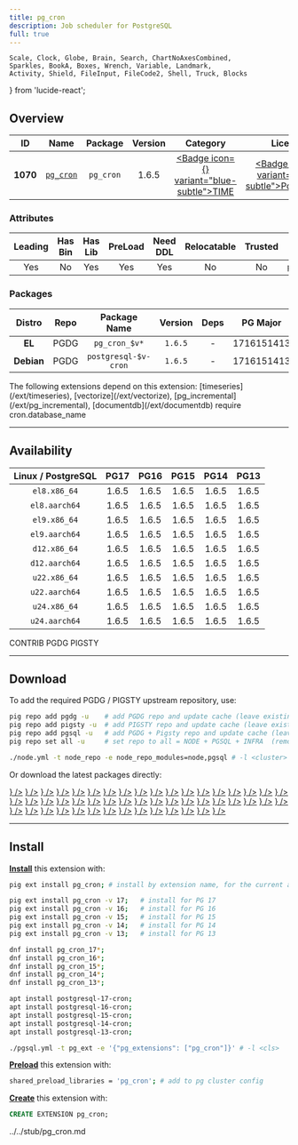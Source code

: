 ```yaml
---
title: pg_cron
description: Job scheduler for PostgreSQL
full: true
---
```


    Scale, Clock, Globe, Brain, Search, ChartNoAxesCombined,
    Sparkles, BookA, Boxes, Wrench, Variable, Landmark,
    Activity, Shield, FileInput, FileCode2, Shell, Truck, Blocks
} from 'lucide-react';

## Overview

| <TooltipIconButton tooltip="Extension unique identifier" side="top">ID</TooltipIconButton> | <TooltipIconButton tooltip="Extension name" side="top">Name</TooltipIconButton> | <TooltipIconButton tooltip="Package name for installation" side="top">Package</TooltipIconButton> | <TooltipIconButton tooltip="Latest available extension version" side="top">Version</TooltipIconButton> | <TooltipIconButton tooltip="Extension category" side="top">Category</TooltipIconButton> | <TooltipIconButton tooltip="Open source license" side="top">License</TooltipIconButton> | <TooltipIconButton tooltip="Programming language" side="top">Lang</TooltipIconButton> |
|:--------:|:--------:|:----------:|:--------------:|:---------------------------------------:|:------------------------------------------------------:|:----:|
| **1070** | [`pg_cron`](https://github.com/citusdata/pg_cron) | `pg_cron` | 1.6.5 | <a href="/ext/time" className="no-underline"><Badge icon={<Clock />} variant="blue-subtle">TIME</Badge></a> | <a href="/ext/list/license#postgresql" className="no-underline"><Badge icon={<Scale />} variant="blue-subtle">PostgreSQL</Badge></a> | <a href="/ext/list/lang#c"><Badge icon={<FileCode2 />} variant="blue-subtle">C</Badge></a> |

### Attributes

| <TooltipIconButton tooltip="The Primary Leading extension in the Package" side="top">Leading</TooltipIconButton> | <TooltipIconButton tooltip="Contains binary utils" side="top">Has Bin</TooltipIconButton> | <TooltipIconButton tooltip="Contains .so shared library files" side="top">Has Lib</TooltipIconButton> | <TooltipIconButton tooltip="Requires preloading via shared_preload_libraries" side="top">PreLoad</TooltipIconButton> | <TooltipIconButton tooltip="Requires CREATE EXTENSION DDL command" side="top">Need DDL</TooltipIconButton> | <TooltipIconButton tooltip="Can be installed in any schema" side="top">Relocatable</TooltipIconButton> | <TooltipIconButton tooltip="Can be created by non-superuser" side="top">Trusted</TooltipIconButton> | <TooltipIconButton tooltip="Schemas used by this extension" side="top">Schemas</TooltipIconButton> |
|:-------:|:-------:|:-------:|:-------:|:--------:|:-----------:|:-------:|:-------:|
| Yes | No | Yes | Yes | Yes | No | No | `pg_catalog` |

### Packages

| <TooltipIconButton tooltip="Linux distribution family, EL or Debian" side="top">Distro</TooltipIconButton> | <TooltipIconButton tooltip="Package repository" side="top">Repo</TooltipIconButton> | <TooltipIconButton tooltip="The RPM/DEB Package Name Pattern (replace $v with real pg major)" side="top">Package Name</TooltipIconButton> | <TooltipIconButton tooltip="Latest package version" side="top">Version</TooltipIconButton> | <TooltipIconButton tooltip="RPM/DEB Package dependencies" side="top">Deps</TooltipIconButton> | <TooltipIconButton tooltip="Available in these PostgreSQL Major Versions" side="top">PG Major</TooltipIconButton> |
|:----------:|:--------:|:------------------------:|:-----------:|:------------:|:------------------:|
|   **EL**   | <Badge variant="blue-subtle"><span className="font-bold">PGDG</span></Badge> | `pg_cron_$v*` | `1.6.5` | - | <Badge variant="green-subtle">17</Badge><Badge variant="green-subtle">16</Badge><Badge variant="green-subtle">15</Badge><Badge variant="green-subtle">14</Badge><Badge variant="green-subtle">13</Badge> |
| **Debian** | <Badge variant="blue-subtle"><span className="font-bold">PGDG</span></Badge> | `postgresql-$v-cron` | `1.6.5` | - | <Badge variant="green-subtle">17</Badge><Badge variant="green-subtle">16</Badge><Badge variant="green-subtle">15</Badge><Badge variant="green-subtle">14</Badge><Badge variant="green-subtle">13</Badge> |


<Callout title="Dependent Extensions" type="info">
    The following extensions depend on this extension: [timeseries](/ext/timeseries), [vectorize](/ext/vectorize), [pg_incremental](/ext/pg_incremental), [documentdb](/ext/documentdb)
</Callout>

<Callout title="Comments" type="info">
    require cron.database_name
</Callout>


------

## Availability

| <TooltipIconButton tooltip="Linux Distro Arch / PostgreSQL Major Version" side="top">Linux / PostgreSQL </TooltipIconButton> | **PG17** | **PG16** | **PG15** | **PG14** | **PG13** |
|:-----:|:-----:|:-----:|:-----:|:-----:|:-----:|
| `el8.x86_64` | <Badge variant="blue-subtle">1.6.5</Badge> | <Badge variant="blue-subtle">1.6.5</Badge> | <Badge variant="blue-subtle">1.6.5</Badge> | <Badge variant="blue-subtle">1.6.5</Badge> | <Badge variant="blue-subtle">1.6.5</Badge> |
| `el8.aarch64` | <Badge variant="blue-subtle">1.6.5</Badge> | <Badge variant="blue-subtle">1.6.5</Badge> | <Badge variant="blue-subtle">1.6.5</Badge> | <Badge variant="blue-subtle">1.6.5</Badge> | <Badge variant="blue-subtle">1.6.5</Badge> |
| `el9.x86_64` | <Badge variant="blue-subtle">1.6.5</Badge> | <Badge variant="blue-subtle">1.6.5</Badge> | <Badge variant="blue-subtle">1.6.5</Badge> | <Badge variant="blue-subtle">1.6.5</Badge> | <Badge variant="blue-subtle">1.6.5</Badge> |
| `el9.aarch64` | <Badge variant="blue-subtle">1.6.5</Badge> | <Badge variant="blue-subtle">1.6.5</Badge> | <Badge variant="blue-subtle">1.6.5</Badge> | <Badge variant="blue-subtle">1.6.5</Badge> | <Badge variant="blue-subtle">1.6.5</Badge> |
| `d12.x86_64` | <Badge variant="blue-subtle">1.6.5</Badge> | <Badge variant="blue-subtle">1.6.5</Badge> | <Badge variant="blue-subtle">1.6.5</Badge> | <Badge variant="blue-subtle">1.6.5</Badge> | <Badge variant="blue-subtle">1.6.5</Badge> |
| `d12.aarch64` | <Badge variant="blue-subtle">1.6.5</Badge> | <Badge variant="blue-subtle">1.6.5</Badge> | <Badge variant="blue-subtle">1.6.5</Badge> | <Badge variant="blue-subtle">1.6.5</Badge> | <Badge variant="blue-subtle">1.6.5</Badge> |
| `u22.x86_64` | <Badge variant="blue-subtle">1.6.5</Badge> | <Badge variant="blue-subtle">1.6.5</Badge> | <Badge variant="blue-subtle">1.6.5</Badge> | <Badge variant="blue-subtle">1.6.5</Badge> | <Badge variant="blue-subtle">1.6.5</Badge> |
| `u22.aarch64` | <Badge variant="blue-subtle">1.6.5</Badge> | <Badge variant="blue-subtle">1.6.5</Badge> | <Badge variant="blue-subtle">1.6.5</Badge> | <Badge variant="blue-subtle">1.6.5</Badge> | <Badge variant="blue-subtle">1.6.5</Badge> |
| `u24.x86_64` | <Badge variant="blue-subtle">1.6.5</Badge> | <Badge variant="blue-subtle">1.6.5</Badge> | <Badge variant="blue-subtle">1.6.5</Badge> | <Badge variant="blue-subtle">1.6.5</Badge> | <Badge variant="blue-subtle">1.6.5</Badge> |
| `u24.aarch64` | <Badge variant="blue-subtle">1.6.5</Badge> | <Badge variant="blue-subtle">1.6.5</Badge> | <Badge variant="blue-subtle">1.6.5</Badge> | <Badge variant="blue-subtle">1.6.5</Badge> | <Badge variant="blue-subtle">1.6.5</Badge> |

<Badge variant="green-subtle"><span className="font-black">CONTRIB</span></Badge> <Badge variant="blue-subtle"><span className="font-black">PGDG</span></Badge> <Badge variant="amber-subtle"><span className="font-black">PIGSTY</span></Badge>

------

## Download

To add the required PGDG / PIGSTY upstream repository, use:

```bash tab="pig"
pig repo add pgdg -u    # add PGDG repo and update cache (leave existing repos)
pig repo add pigsty -u  # add PIGSTY repo and update cache (leave existing repos)
pig repo add pgsql -u   # add PGDG + Pigsty repo and update cache (leave existing repos)
pig repo set all -u     # set repo to all = NODE + PGSQL + INFRA  (remove existing repos)
```
```bash tab="pigsty"
./node.yml -t node_repo -e node_repo_modules=node,pgsql # -l <cluster>
```

Or download the latest packages directly:

<Files>
    <Folder name="el8.x86_64">
        <a href="https://download.postgresql.org/pub/repos/yum/17/redhat/rhel-8-x86_64/pg_cron_17-1.6.5-1PGDG.rhel8.x86_64.rpm"><File name="pg_cron_17-1.6.5-1PGDG.rhel8.x86_64.rpm" icon={<Package className="text-emerald-500" />} /></a>
        <a href="https://download.postgresql.org/pub/repos/yum/16/redhat/rhel-8-x86_64/pg_cron_16-1.6.5-1PGDG.rhel8.x86_64.rpm"><File name="pg_cron_16-1.6.5-1PGDG.rhel8.x86_64.rpm" icon={<Package className="text-emerald-500" />} /></a>
        <a href="https://download.postgresql.org/pub/repos/yum/15/redhat/rhel-8-x86_64/pg_cron_15-1.6.5-1PGDG.rhel8.x86_64.rpm"><File name="pg_cron_15-1.6.5-1PGDG.rhel8.x86_64.rpm" icon={<Package className="text-emerald-500" />} /></a>
        <a href="https://download.postgresql.org/pub/repos/yum/14/redhat/rhel-8-x86_64/pg_cron_14-1.6.5-1PGDG.rhel8.x86_64.rpm"><File name="pg_cron_14-1.6.5-1PGDG.rhel8.x86_64.rpm" icon={<Package className="text-emerald-500" />} /></a>
        <a href="https://download.postgresql.org/pub/repos/yum/13/redhat/rhel-8-x86_64/pg_cron_13-1.6.5-1PGDG.rhel8.x86_64.rpm"><File name="pg_cron_13-1.6.5-1PGDG.rhel8.x86_64.rpm" icon={<Package className="text-emerald-500" />} /></a>
    </Folder>
    <Folder name="el8.aarch64">
        <a href="https://download.postgresql.org/pub/repos/yum/17/redhat/rhel-8-aarch64/pg_cron_17-1.6.5-1PGDG.rhel8.aarch64.rpm"><File name="pg_cron_17-1.6.5-1PGDG.rhel8.aarch64.rpm" icon={<Package className="text-orange-500" />} /></a>
        <a href="https://download.postgresql.org/pub/repos/yum/16/redhat/rhel-8-aarch64/pg_cron_16-1.6.5-1PGDG.rhel8.aarch64.rpm"><File name="pg_cron_16-1.6.5-1PGDG.rhel8.aarch64.rpm" icon={<Package className="text-orange-500" />} /></a>
        <a href="https://download.postgresql.org/pub/repos/yum/15/redhat/rhel-8-aarch64/pg_cron_15-1.6.5-1PGDG.rhel8.aarch64.rpm"><File name="pg_cron_15-1.6.5-1PGDG.rhel8.aarch64.rpm" icon={<Package className="text-orange-500" />} /></a>
        <a href="https://download.postgresql.org/pub/repos/yum/14/redhat/rhel-8-aarch64/pg_cron_14-1.6.5-1PGDG.rhel8.aarch64.rpm"><File name="pg_cron_14-1.6.5-1PGDG.rhel8.aarch64.rpm" icon={<Package className="text-orange-500" />} /></a>
        <a href="https://download.postgresql.org/pub/repos/yum/13/redhat/rhel-8-aarch64/pg_cron_13-1.6.5-1PGDG.rhel8.aarch64.rpm"><File name="pg_cron_13-1.6.5-1PGDG.rhel8.aarch64.rpm" icon={<Package className="text-orange-500" />} /></a>
    </Folder>
    <Folder name="el9.x86_64">
        <a href="https://download.postgresql.org/pub/repos/yum/17/redhat/rhel-9-x86_64/pg_cron_17-1.6.5-1PGDG.rhel9.x86_64.rpm"><File name="pg_cron_17-1.6.5-1PGDG.rhel9.x86_64.rpm" icon={<Package className="text-emerald-500" />} /></a>
        <a href="https://download.postgresql.org/pub/repos/yum/16/redhat/rhel-9-x86_64/pg_cron_16-1.6.5-1PGDG.rhel9.x86_64.rpm"><File name="pg_cron_16-1.6.5-1PGDG.rhel9.x86_64.rpm" icon={<Package className="text-emerald-500" />} /></a>
        <a href="https://download.postgresql.org/pub/repos/yum/15/redhat/rhel-9-x86_64/pg_cron_15-1.6.5-1PGDG.rhel9.x86_64.rpm"><File name="pg_cron_15-1.6.5-1PGDG.rhel9.x86_64.rpm" icon={<Package className="text-emerald-500" />} /></a>
        <a href="https://download.postgresql.org/pub/repos/yum/14/redhat/rhel-9-x86_64/pg_cron_14-1.6.5-1PGDG.rhel9.x86_64.rpm"><File name="pg_cron_14-1.6.5-1PGDG.rhel9.x86_64.rpm" icon={<Package className="text-emerald-500" />} /></a>
        <a href="https://download.postgresql.org/pub/repos/yum/13/redhat/rhel-9-x86_64/pg_cron_13-1.6.5-1PGDG.rhel9.x86_64.rpm"><File name="pg_cron_13-1.6.5-1PGDG.rhel9.x86_64.rpm" icon={<Package className="text-emerald-500" />} /></a>
    </Folder>
    <Folder name="el9.aarch64">
        <a href="https://download.postgresql.org/pub/repos/yum/17/redhat/rhel-9-aarch64/pg_cron_17-1.6.5-1PGDG.rhel9.aarch64.rpm"><File name="pg_cron_17-1.6.5-1PGDG.rhel9.aarch64.rpm" icon={<Package className="text-orange-500" />} /></a>
        <a href="https://download.postgresql.org/pub/repos/yum/16/redhat/rhel-9-aarch64/pg_cron_16-1.6.5-1PGDG.rhel9.aarch64.rpm"><File name="pg_cron_16-1.6.5-1PGDG.rhel9.aarch64.rpm" icon={<Package className="text-orange-500" />} /></a>
        <a href="https://download.postgresql.org/pub/repos/yum/15/redhat/rhel-9-aarch64/pg_cron_15-1.6.5-1PGDG.rhel9.aarch64.rpm"><File name="pg_cron_15-1.6.5-1PGDG.rhel9.aarch64.rpm" icon={<Package className="text-orange-500" />} /></a>
        <a href="https://download.postgresql.org/pub/repos/yum/14/redhat/rhel-9-aarch64/pg_cron_14-1.6.5-1PGDG.rhel9.aarch64.rpm"><File name="pg_cron_14-1.6.5-1PGDG.rhel9.aarch64.rpm" icon={<Package className="text-orange-500" />} /></a>
        <a href="https://download.postgresql.org/pub/repos/yum/13/redhat/rhel-9-aarch64/pg_cron_13-1.6.5-1PGDG.rhel9.aarch64.rpm"><File name="pg_cron_13-1.6.5-1PGDG.rhel9.aarch64.rpm" icon={<Package className="text-orange-500" />} /></a>
    </Folder>
    <Folder name="d12.x86_64">
        <a href="https://apt.postgresql.org/pub/repos/apt/pool/main/p/pg-cron/postgresql-17-cron_1.6.5-1.pgdg120+1_arm64.deb"><File name="postgresql-17-cron_1.6.5-1.pgdg120+1_arm64.deb" icon={<Box className="text-emerald-500" />} /></a>
        <a href="https://apt.postgresql.org/pub/repos/apt/pool/main/p/pg-cron/postgresql-16-cron_1.6.5-1.pgdg120+1_arm64.deb"><File name="postgresql-16-cron_1.6.5-1.pgdg120+1_arm64.deb" icon={<Box className="text-emerald-500" />} /></a>
        <a href="https://apt.postgresql.org/pub/repos/apt/pool/main/p/pg-cron/postgresql-15-cron_1.6.5-1.pgdg120+1_arm64.deb"><File name="postgresql-15-cron_1.6.5-1.pgdg120+1_arm64.deb" icon={<Box className="text-emerald-500" />} /></a>
        <a href="https://apt.postgresql.org/pub/repos/apt/pool/main/p/pg-cron/postgresql-14-cron_1.6.5-1.pgdg120+1_arm64.deb"><File name="postgresql-14-cron_1.6.5-1.pgdg120+1_arm64.deb" icon={<Box className="text-emerald-500" />} /></a>
        <a href="https://apt.postgresql.org/pub/repos/apt/pool/main/p/pg-cron/postgresql-13-cron_1.6.5-1.pgdg120+1_arm64.deb"><File name="postgresql-13-cron_1.6.5-1.pgdg120+1_arm64.deb" icon={<Box className="text-emerald-500" />} /></a>
    </Folder>
    <Folder name="d12.aarch64">
        <a href="https://apt.postgresql.org/pub/repos/apt/pool/main/p/pg-cron/postgresql-17-cron_1.6.5-1.pgdg120+1_amd64.deb"><File name="postgresql-17-cron_1.6.5-1.pgdg120+1_amd64.deb" icon={<Box className="text-orange-500" />} /></a>
        <a href="https://apt.postgresql.org/pub/repos/apt/pool/main/p/pg-cron/postgresql-16-cron_1.6.5-1.pgdg120+1_amd64.deb"><File name="postgresql-16-cron_1.6.5-1.pgdg120+1_amd64.deb" icon={<Box className="text-orange-500" />} /></a>
        <a href="https://apt.postgresql.org/pub/repos/apt/pool/main/p/pg-cron/postgresql-15-cron_1.6.5-1.pgdg120+1_amd64.deb"><File name="postgresql-15-cron_1.6.5-1.pgdg120+1_amd64.deb" icon={<Box className="text-orange-500" />} /></a>
        <a href="https://apt.postgresql.org/pub/repos/apt/pool/main/p/pg-cron/postgresql-14-cron_1.6.5-1.pgdg120+1_amd64.deb"><File name="postgresql-14-cron_1.6.5-1.pgdg120+1_amd64.deb" icon={<Box className="text-orange-500" />} /></a>
        <a href="https://apt.postgresql.org/pub/repos/apt/pool/main/p/pg-cron/postgresql-13-cron_1.6.5-1.pgdg120+1_amd64.deb"><File name="postgresql-13-cron_1.6.5-1.pgdg120+1_amd64.deb" icon={<Box className="text-orange-500" />} /></a>
    </Folder>
    <Folder name="u22.x86_64">
        <a href="https://apt.postgresql.org/pub/repos/apt/pool/main/p/pg-cron/postgresql-17-cron_1.6.5-1.pgdg22.04+1_amd64.deb"><File name="postgresql-17-cron_1.6.5-1.pgdg22.04+1_amd64.deb" icon={<Box className="text-emerald-500" />} /></a>
        <a href="https://apt.postgresql.org/pub/repos/apt/pool/main/p/pg-cron/postgresql-16-cron_1.6.5-1.pgdg22.04+1_amd64.deb"><File name="postgresql-16-cron_1.6.5-1.pgdg22.04+1_amd64.deb" icon={<Box className="text-emerald-500" />} /></a>
        <a href="https://apt.postgresql.org/pub/repos/apt/pool/main/p/pg-cron/postgresql-15-cron_1.6.5-1.pgdg22.04+1_amd64.deb"><File name="postgresql-15-cron_1.6.5-1.pgdg22.04+1_amd64.deb" icon={<Box className="text-emerald-500" />} /></a>
        <a href="https://apt.postgresql.org/pub/repos/apt/pool/main/p/pg-cron/postgresql-14-cron_1.6.5-1.pgdg22.04+1_amd64.deb"><File name="postgresql-14-cron_1.6.5-1.pgdg22.04+1_amd64.deb" icon={<Box className="text-emerald-500" />} /></a>
        <a href="https://apt.postgresql.org/pub/repos/apt/pool/main/p/pg-cron/postgresql-13-cron_1.6.5-1.pgdg22.04+1_amd64.deb"><File name="postgresql-13-cron_1.6.5-1.pgdg22.04+1_amd64.deb" icon={<Box className="text-emerald-500" />} /></a>
    </Folder>
    <Folder name="u22.aarch64">
        <a href="https://apt.postgresql.org/pub/repos/apt/pool/main/p/pg-cron/postgresql-17-cron_1.6.5-1.pgdg22.04+1_arm64.deb"><File name="postgresql-17-cron_1.6.5-1.pgdg22.04+1_arm64.deb" icon={<Box className="text-orange-500" />} /></a>
        <a href="https://apt.postgresql.org/pub/repos/apt/pool/main/p/pg-cron/postgresql-16-cron_1.6.5-1.pgdg22.04+1_arm64.deb"><File name="postgresql-16-cron_1.6.5-1.pgdg22.04+1_arm64.deb" icon={<Box className="text-orange-500" />} /></a>
        <a href="https://apt.postgresql.org/pub/repos/apt/pool/main/p/pg-cron/postgresql-15-cron_1.6.5-1.pgdg22.04+1_arm64.deb"><File name="postgresql-15-cron_1.6.5-1.pgdg22.04+1_arm64.deb" icon={<Box className="text-orange-500" />} /></a>
        <a href="https://apt.postgresql.org/pub/repos/apt/pool/main/p/pg-cron/postgresql-14-cron_1.6.5-1.pgdg22.04+1_arm64.deb"><File name="postgresql-14-cron_1.6.5-1.pgdg22.04+1_arm64.deb" icon={<Box className="text-orange-500" />} /></a>
        <a href="https://apt.postgresql.org/pub/repos/apt/pool/main/p/pg-cron/postgresql-13-cron_1.6.5-1.pgdg22.04+1_arm64.deb"><File name="postgresql-13-cron_1.6.5-1.pgdg22.04+1_arm64.deb" icon={<Box className="text-orange-500" />} /></a>
    </Folder>
    <Folder name="u24.x86_64">
        <a href="https://apt.postgresql.org/pub/repos/apt/pool/main/p/pg-cron/postgresql-17-cron_1.6.5-1.pgdg24.04+1_amd64.deb"><File name="postgresql-17-cron_1.6.5-1.pgdg24.04+1_amd64.deb" icon={<Box className="text-emerald-500" />} /></a>
        <a href="https://apt.postgresql.org/pub/repos/apt/pool/main/p/pg-cron/postgresql-16-cron_1.6.5-1.pgdg24.04+1_amd64.deb"><File name="postgresql-16-cron_1.6.5-1.pgdg24.04+1_amd64.deb" icon={<Box className="text-emerald-500" />} /></a>
        <a href="https://apt.postgresql.org/pub/repos/apt/pool/main/p/pg-cron/postgresql-15-cron_1.6.5-1.pgdg24.04+1_amd64.deb"><File name="postgresql-15-cron_1.6.5-1.pgdg24.04+1_amd64.deb" icon={<Box className="text-emerald-500" />} /></a>
        <a href="https://apt.postgresql.org/pub/repos/apt/pool/main/p/pg-cron/postgresql-14-cron_1.6.5-1.pgdg24.04+1_amd64.deb"><File name="postgresql-14-cron_1.6.5-1.pgdg24.04+1_amd64.deb" icon={<Box className="text-emerald-500" />} /></a>
        <a href="https://apt.postgresql.org/pub/repos/apt/pool/main/p/pg-cron/postgresql-13-cron_1.6.5-1.pgdg24.04+1_amd64.deb"><File name="postgresql-13-cron_1.6.5-1.pgdg24.04+1_amd64.deb" icon={<Box className="text-emerald-500" />} /></a>
    </Folder>
    <Folder name="u24.aarch64">
        <a href="https://apt.postgresql.org/pub/repos/apt/pool/main/p/pg-cron/postgresql-17-cron_1.6.5-1.pgdg24.04+1_arm64.deb"><File name="postgresql-17-cron_1.6.5-1.pgdg24.04+1_arm64.deb" icon={<Box className="text-orange-500" />} /></a>
        <a href="https://apt.postgresql.org/pub/repos/apt/pool/main/p/pg-cron/postgresql-16-cron_1.6.5-1.pgdg24.04+1_arm64.deb"><File name="postgresql-16-cron_1.6.5-1.pgdg24.04+1_arm64.deb" icon={<Box className="text-orange-500" />} /></a>
        <a href="https://apt.postgresql.org/pub/repos/apt/pool/main/p/pg-cron/postgresql-15-cron_1.6.5-1.pgdg24.04+1_arm64.deb"><File name="postgresql-15-cron_1.6.5-1.pgdg24.04+1_arm64.deb" icon={<Box className="text-orange-500" />} /></a>
        <a href="https://apt.postgresql.org/pub/repos/apt/pool/main/p/pg-cron/postgresql-14-cron_1.6.5-1.pgdg24.04+1_arm64.deb"><File name="postgresql-14-cron_1.6.5-1.pgdg24.04+1_arm64.deb" icon={<Box className="text-orange-500" />} /></a>
        <a href="https://apt.postgresql.org/pub/repos/apt/pool/main/p/pg-cron/postgresql-13-cron_1.6.5-1.pgdg24.04+1_arm64.deb"><File name="postgresql-13-cron_1.6.5-1.pgdg24.04+1_arm64.deb" icon={<Box className="text-orange-500" />} /></a>
    </Folder>
</Files>

------

## Install

[**Install**](/docs/pgsql/ext/install) this extension with:

```bash tab="pig"
pig ext install pg_cron; # install by extension name, for the current active PG version

pig ext install pg_cron -v 17;   # install for PG 17
pig ext install pg_cron -v 16;   # install for PG 16
pig ext install pg_cron -v 15;   # install for PG 15
pig ext install pg_cron -v 14;   # install for PG 14
pig ext install pg_cron -v 13;   # install for PG 13
```
```bash tab="yum" 
dnf install pg_cron_17*;
dnf install pg_cron_16*;
dnf install pg_cron_15*;
dnf install pg_cron_14*;
dnf install pg_cron_13*;
```
```bash tab="apt" 
apt install postgresql-17-cron;
apt install postgresql-16-cron;
apt install postgresql-15-cron;
apt install postgresql-14-cron;
apt install postgresql-13-cron;
```
```bash tab="ansible"
./pgsql.yml -t pg_ext -e '{"pg_extensions": ["pg_cron"]}' # -l <cls>
```

[**Preload**](/docs/pgsql/ext/load) this extension with:

```bash
shared_preload_libraries = 'pg_cron'; # add to pg cluster config
```

[**Create**](/docs/pgsql/ext/create) this extension with:

```sql
CREATE EXTENSION pg_cron;
```


<include>../../stub/pg_cron.md</include>
